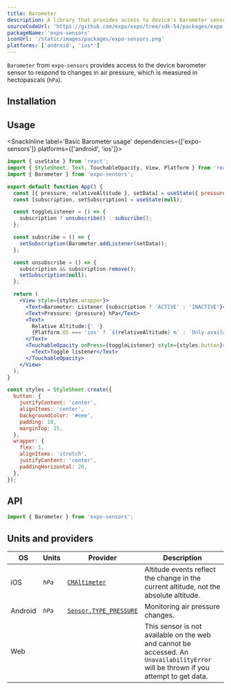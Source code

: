 ```yaml
---
title: Barometer
description: A library that provides access to device's barometer sensor.
sourceCodeUrl: 'https://github.com/expo/expo/tree/sdk-54/packages/expo-sensors'
packageName: 'expo-sensors'
iconUrl: '/static/images/packages/expo-sensors.png'
platforms: ['android', 'ios*']
---
```



`Barometer` from `expo-sensors` provides access to the device barometer sensor to respond to changes in air pressure, which is measured in hectopascals (`hPa`).

## Installation

<APIInstallSection />

## Usage

<SnackInline label='Basic Barometer usage' dependencies={['expo-sensors']} platforms={['android', 'ios']}>

```jsx
import { useState } from 'react';
import { StyleSheet, Text, TouchableOpacity, View, Platform } from 'react-native';
import { Barometer } from 'expo-sensors';

export default function App() {
  const [{ pressure, relativeAltitude }, setData] = useState({ pressure: 0, relativeAltitude: 0 });
  const [subscription, setSubscription] = useState(null);

  const toggleListener = () => {
    subscription ? unsubscribe() : subscribe();
  };

  const subscribe = () => {
    setSubscription(Barometer.addListener(setData));
  };

  const unsubscribe = () => {
    subscription && subscription.remove();
    setSubscription(null);
  };

  return (
    <View style={styles.wrapper}>
      <Text>Barometer: Listener {subscription ? 'ACTIVE' : 'INACTIVE'}</Text>
      <Text>Pressure: {pressure} hPa</Text>
      <Text>
        Relative Altitude:{' '}
        {Platform.OS === 'ios' ? `${relativeAltitude} m` : `Only available on iOS`}
      </Text>
      <TouchableOpacity onPress={toggleListener} style={styles.button}>
        <Text>Toggle listener</Text>
      </TouchableOpacity>
    </View>
  );
}

const styles = StyleSheet.create({
  button: {
    justifyContent: 'center',
    alignItems: 'center',
    backgroundColor: '#eee',
    padding: 10,
    marginTop: 15,
  },
  wrapper: {
    flex: 1,
    alignItems: 'stretch',
    justifyContent: 'center',
    paddingHorizontal: 20,
  },
});
```

</SnackInline>

## API

```js
import { Barometer } from 'expo-sensors';
```

<APISection packageName="expo-barometer" />

## Units and providers

| OS      | Units      | Provider                                                                                                | Description                                                                                                                         |
| ------- | ---------- | ------------------------------------------------------------------------------------------------------- | ----------------------------------------------------------------------------------------------------------------------------------- |
| iOS     | _`hPa`_    | [`CMAltimeter`](https://developer.apple.com/documentation/coremotion/cmaltimeter)                       | Altitude events reflect the change in the current altitude, not the absolute altitude.                                              |
| Android | _`hPa`_    | [`Sensor.TYPE_PRESSURE`](https://developer.android.com/reference/android/hardware/Sensor#TYPE_PRESSURE) | Monitoring air pressure changes.                                                                                                    |
| Web     | <NoIcon /> | <NoIcon />                                                                                              | This sensor is not available on the web and cannot be accessed. An `UnavailabilityError` will be thrown if you attempt to get data. |
